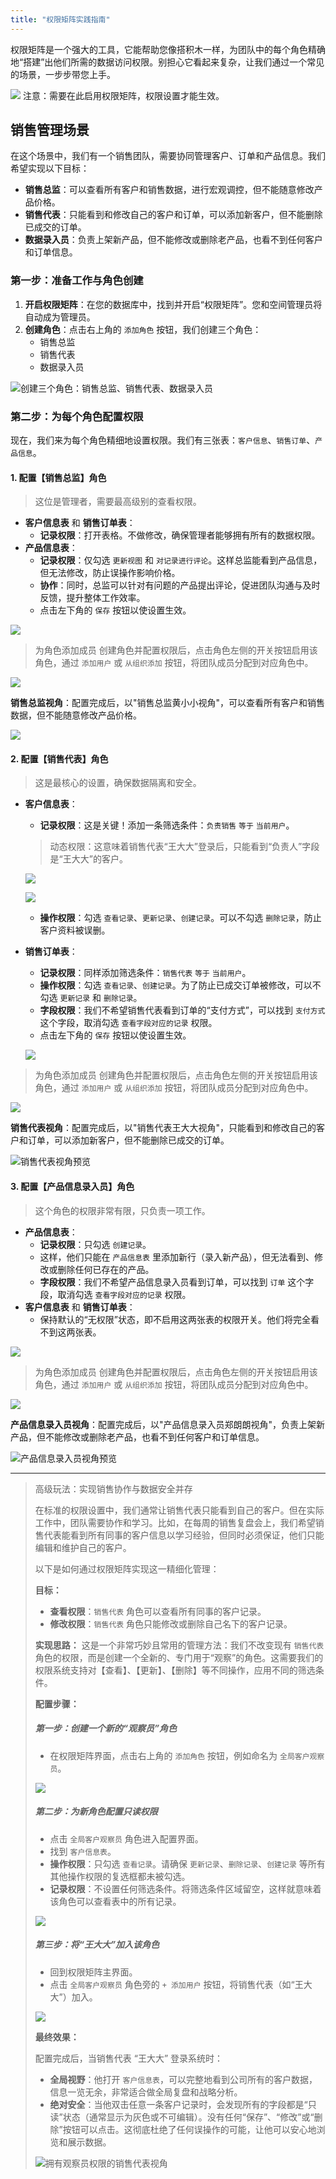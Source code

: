 ```yaml
---
title: "权限矩阵实践指南"
---
```


<Tip> 权限矩阵是一个强大的工具，它能帮助您像搭积木一样，为团队中的每个角色精确地“搭建”出他们所需的数据访问权限。别担心它看起来复杂，让我们通过一个常见的场景，一步步带您上手。 </Tip>

![](/images/2025-07-18-16-00-06.png)
注意：需要在此启用权限矩阵，权限设置才能生效。

## 销售管理场景

在这个场景中，我们有一个销售团队，需要协同管理客户、订单和产品信息。我们希望实现以下目标：

-   **销售总监**：可以查看所有客户和销售数据，进行宏观调控，但不能随意修改产品价格。
-   **销售代表**：只能看到和修改自己的客户和订单，可以添加新客户，但不能删除已成交的订单。
-   **数据录入员**：负责上架新产品，但不能修改或删除老产品，也看不到任何客户和订单信息。

### 第一步：准备工作与角色创建

1.  **开启权限矩阵**：在您的数据库中，找到并开启“权限矩阵”。您和空间管理员将自动成为管理员。
2.  **创建角色**：点击右上角的 `添加角色` 按钮，我们创建三个角色：
    -   销售总监
    -   销售代表
    -   数据录入员

![创建三个角色：销售总监、销售代表、数据录入员](/images/2025-07-18-12-47-59.png)

### 第二步：为每个角色配置权限

现在，我们来为每个角色精细地设置权限。我们有三张表：`客户信息`、`销售订单`、`产品信息`。

#### 1. 配置【销售总监】角色

> 这位是管理者，需要最高级别的查看权限。

-   **客户信息表** 和 **销售订单表**：
    -   **记录权限**：打开表格。不做修改，确保管理者能够拥有所有的数据权限。
-   **产品信息表**：
    -   **记录权限**：仅勾选 `更新视图` 和 `对记录进行评论`。这样总监能看到产品信息，但无法修改，防止误操作影响价格。
    -   **协作**：同时，总监可以针对有问题的产品提出评论，促进团队沟通与及时反馈，提升整体工作效率。
    -   点击左下角的 `保存` 按钮以使设置生效。

![](/images/2025-07-18-13-46-41.png)

> <Info> 为角色添加成员 </Info>
> 创建角色并配置权限后，点击角色左侧的开关按钮启用该角色，通过 `添加用户` 或 `从组织添加` 按钮，将团队成员分配到对应角色中。

![](/images/2025-07-18-13-46-56.png)

**销售总监视角**：配置完成后，以"销售总监黄小小视角"，可以查看所有客户和销售数据，但不能随意修改产品价格。

![](/images/2025-07-18-13-14-08.gif)

#### 2. 配置【销售代表】角色

> 这是最核心的设置，确保数据隔离和安全。

-   **客户信息表**：
    -   **记录权限**：这是关键！添加一条筛选条件：`负责销售` `等于` `当前用户`。
    
    > 动态权限：这意味着销售代表“王大大”登录后，只能看到“负责人”字段是“王大大”的客户。

    ![](/images/2025-07-18-13-49-11.gif)

    ![](/images/2025-07-18-13-49-22.png)

    -   **操作权限**：勾选 `查看记录`、`更新记录`、`创建记录`。可以不勾选 `删除记录`，防止客户资料被误删。

-   **销售订单表**：
    -   **记录权限**：同样添加筛选条件：`销售代表` `等于` `当前用户`。
    -   **操作权限**：勾选 `查看记录`、`创建记录`。为了防止已成交订单被修改，可以不勾选 `更新记录` 和 `删除记录`。
    -   **字段权限**：我们不希望销售代表看到订单的“支付方式”，可以找到 `支付方式` 这个字段，取消勾选 `查看字段对应的记录` 权限。
    -   点击左下角的 `保存` 按钮以使设置生效。

    ![](/images/2025-07-18-13-51-28.png)

> <Info> 为角色添加成员 </Info>
> 创建角色并配置权限后，点击角色左侧的开关按钮启用该角色，通过 `添加用户` 或 `从组织添加` 按钮，将团队成员分配到对应角色中。

![](/images/2025-07-18-13-51-52.png)

**销售代表视角**：配置完成后，以"销售代表王大大视角"，只能看到和修改自己的客户和订单，可以添加新客户，但不能删除已成交的订单。

![销售代表视角预览](/images/2025-07-18-13-55-01.gif)

#### 3. 配置【产品信息录入员】角色

> 这个角色的权限非常有限，只负责一项工作。

-   **产品信息表**：
    -   **记录权限**：只勾选 `创建记录`。
    -   这样，他们只能在 `产品信息表` 里添加新行（录入新产品），但无法看到、修改或删除任何已存在的产品。
    -   **字段权限**：我们不希望产品信息录入员看到订单，可以找到 `订单` 这个字段，取消勾选 `查看字段对应的记录` 权限。
-   **客户信息表** 和 **销售订单表**：
    -   保持默认的“无权限”状态，即不启用这两张表的权限开关。他们将完全看不到这两张表。

![](/images/2025-07-18-13-52-25.png)

> <Info> 为角色添加成员 </Info>
> 创建角色并配置权限后，点击角色左侧的开关按钮启用该角色，通过 `添加用户` 或 `从组织添加` 按钮，将团队成员分配到对应角色中。

![](/images/2025-07-18-13-52-37.png)

**产品信息录入员视角**：配置完成后，以"产品信息录入员郑朗朗视角"，负责上架新产品，但不能修改或删除老产品，也看不到任何客户和订单信息。

![产品信息录入员视角预览](/images/2025-07-18-13-55-02.gif)

---

> <Tip> 高级玩法：实现销售协作与数据安全并存 </Tip>
>
> 在标准的权限设置中，我们通常让销售代表只能看到自己的客户。但在实际工作中，团队需要协作和学习。比如，在每周的销售复盘会上，我们希望销售代表能看到所有同事的客户信息以学习经验，但同时必须保证，他们只能编辑和维护自己的客户。
>
> 以下是如何通过权限矩阵实现这一精细化管理：
>
> **目标：**
> - **查看权限**：`销售代表` 角色可以查看所有同事的客户记录。
> - **修改权限**：`销售代表` 角色只能修改或删除自己名下的客户记录。
>
> **实现思路：**
> 这是一个非常巧妙且常用的管理方法：我们不改变现有 `销售代表` 角色的权限，而是创建一个全新的、专门用于“观察”的角色。这需要我们的权限系统支持对【查看】、【更新】、【删除】等不同操作，应用不同的筛选条件。
>
> **配置步骤：**
>
> ##### 第一步：创建一个新的“观察员”角色
> - 在权限矩阵界面，点击右上角的 `添加角色` 按钮，例如命名为 `全局客户观察员`。
>
> ![](/images/2025-07-18-13-53-00.png)
>
> ##### 第二步：为新角色配置只读权限
> - 点击 `全局客户观察员` 角色进入配置界面。
> - 找到 `客户信息表`。
> - **操作权限**：只勾选 `查看记录`。请确保 `更新记录`、`删除记录`、`创建记录` 等所有其他操作权限的复选框都未被勾选。
> - **记录权限**：不设置任何筛选条件。将筛选条件区域留空，这样就意味着该角色可以查看表中的所有记录。
>
> ![](/images/2025-07-18-13-53-14.png)
>
> ##### 第三步：将“王大大”加入该角色
> - 回到权限矩阵主界面。
> - 点击 `全局客户观察员` 角色旁的 `+ 添加用户` 按钮，将销售代表（如“王大大”）加入。
>
> ![](/images/2025-07-18-13-53-28.png)
>
> **最终效果：**
>
> 配置完成后，当销售代表 “王大大” 登录系统时：
> -   **全局视野**：他打开 `客户信息表`，可以完整地看到公司所有的客户数据，信息一览无余，非常适合做全局复盘和战略分析。
> -   **绝对安全**：当他双击任意一条客户记录时，会发现所有的字段都是“只读”状态（通常显示为灰色或不可编辑）。没有任何“保存”、“修改”或“删除”按钮可以点击。这彻底杜绝了任何误操作的可能，让他可以安心地浏览和展示数据。
>
> ![拥有观察员权限的销售代表视角](/images/2025-07-18-13-55-03.gif)